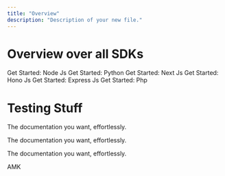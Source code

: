 ```yaml
---
title: "Overview"
description: "Description of your new file."
---
```


# Overview over all SDKs

<CardGroup cols={2}>
  <Card title="Node Js" icon="/node-logo.png" href="/SDK/node">
    Get Started: Node Js
  </Card>
  <Card title="Python" icon="/python-logo.png" href="/SDK/python">
    Get Started: Python
  </Card>
</CardGroup>

<CardGroup cols={2}>
  <Card title="Next Js" icon="/nextjs-logo.png" href="/SDK/nextjs">
    Get Started: Next Js
  </Card>
  <Card title="Hono" icon="/hono-logo.png" href="/SDK/hono">
    Get Started: Hono Js
  </Card>
</CardGroup>

<CardGroup cols={2}>
  <Card title="Express Js" icon="/express-logo.png" href="/SDK/express">
    Get Started: Express Js
  </Card>
  <Card title="Php" icon="/php-logo.png" href="/SDK/php">
    Get Started: Php
  </Card>
</CardGroup>

# Testing Stuff

<Icon icon="/Node.png" iconType="solid" /> The documentation you want, effortlessly.

<Icon icon="/node.svg" iconType="solid" /> The documentation you want, effortlessly.

<Icon icon="node.svg" iconType="solid" /> The documentation you want, effortlessly.

AMK